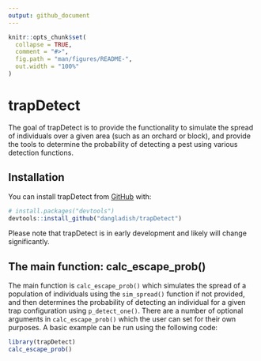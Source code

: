 ```yaml
---
output: github_document
---
```


<!-- README.md is generated from README.Rmd. Please edit that file -->

```r
knitr::opts_chunk$set(
  collapse = TRUE,
  comment = "#>",
  fig.path = "man/figures/README-",
  out.width = "100%"
)
```

# trapDetect

<!-- badges: start -->
<!-- badges: end -->

The goal of trapDetect is to provide the functionality to simulate the spread of individuals over a given area (such as an orchard or block), and provide the tools to determine the probability of detecting a pest using various detection functions.  

## Installation

You can install trapDetect from [GitHub](https://github.com/) with:

``` r
# install.packages("devtools")
devtools::install_github("dangladish/trapDetect")
```

Please note that trapDetect is in early development and likely will change significantly.

## The main function: calc_escape_prob()

The main function is `calc_escape_prob()` which simulates the spread of a population of individuals using the `sim_spread()` function if not provided, and then determines the probability of detecting an individual for a given trap configuration using `p_detect_one()`.  There are a number of optional arguments in `calc_escape_prob()` which the user can set for their own purposes.  A basic example can be run using the following code:

```r
library(trapDetect)
calc_escape_prob()
```

 

